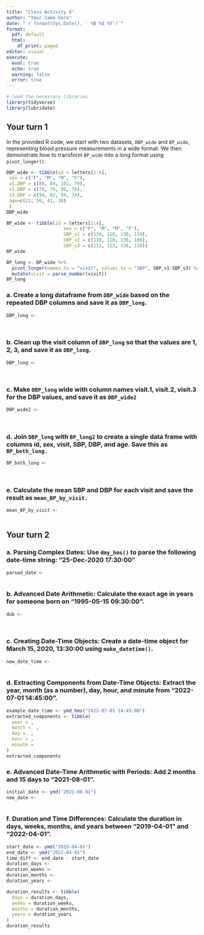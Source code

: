 ```yaml
---
title: "Class Activity 8"
author: "Your name here"
date: "`r format(Sys.Date(), ' %B %d %Y')`"
format:
  pdf: default
  html:
    df_print: paged
editor: visual
execute: 
  eval: true
  echo: true
  warning: false
  error: true
---
```


```r
# load the necessary libraries
library(tidyverse)
library(lubridate)
```

## Your turn 1

In the provided R code, we start with two datasets, `DBP_wide` and `BP_wide`, representing blood pressure measurements in a wide format. We then demonstrate how to transform `BP_wide` into a long format using `pivot_longer()`.

```r
DBP_wide <- tibble(id = letters[1:4],
 sex = c("F", "M", "M", "F"),
 v1.DBP = c(88, 84, 102, 70),
 v2.DBP = c(78, 78, 96, 76),
 v3.DBP = c(94, 82, 94, 74),
 age=c(23, 56, 41, 38)
 )
DBP_wide
```

```r
BP_wide <- tibble(id = letters[1:4],
                     sex = c("F", "M", "M", "F"),
                     SBP_v1 = c(130, 120, 130, 119),
                     SBP_v2 = c(110, 116, 136, 106),
                     SBP_v3 = c(112, 122, 138, 118))
BP_wide
```

```r
BP_long <- BP_wide %>% 
  pivot_longer(names_to = "visit", values_to = "SBP", SBP_v1:SBP_v3) %>% 
  mutate(visit = parse_number(visit))
BP_long
```

### a. Create a long dataframe from `DBP_wide` based on the repeated DBP columns and save it as `DBP_long`.

```r
DBP_long <- 
  
  
```

### b. Clean up the visit column of `DBP_long` so that the values are 1, 2, 3, and save it as `DBP_long`.

```r
DBP_long <- 
  
  
```

### c. Make `DBP_long` wide with column names visit.1, visit.2, visit.3 for the DBP values, and save it as `DBP_wide2`

```r
DBP_wide2 <- 
  
  
```

### d. Join `DBP_long` with `BP_long2` to create a single data frame with columns id, sex, visit, SBP, DBP, and age. Save this as `BP_both_long.`

```r
BP_both_long <-
  
  
```

### e. Calculate the mean SBP and DBP for each visit and save the result as `mean_BP_by_visit.`

```r
mean_BP_by_visit <-
  
```

## Your turn 2

### a. Parsing Complex Dates: Use `dmy_hms()` to parse the following date-time string: "25-Dec-2020 17:30:00"

```r
parsed_date <- 
  
```

### b. Advanced Date Arithmetic: Calculate the exact age in years for someone born on "1995-05-15 09:30:00".

```r
dob <- 
  
  
```

### c. Creating Date-Time Objects: Create a date-time object for March 15, 2020, 13:30:00 using `make_datetime()`.

```r
new_date_time <- 
  
```

### d. Extracting Components from Date-Time Objects: Extract the year, month (as a number), day, hour, and minute from "2022-07-01 14:45:00".

```r
example_date_time <- ymd_hms("2022-07-01 14:45:00")
extracted_components <- tibble(
  year = ,
  month =  ,
  day =  ,
  hour = ,
  minute = 
)
extracted_components
```

### e. Advanced Date-Time Arithmetic with Periods: Add 2 months and 15 days to "2021-08-01".

```r
initial_date <- ymd("2021-08-01")
new_date <- 
  
```

### f. Duration and Time Differences: Calculate the duration in days, weeks, months, and years between "2019-04-01" and "2022-04-01".

```r
start_date <- ymd("2019-04-01")
end_date <- ymd("2022-04-01")
time_diff <- end_date - start_date
duration_days <- 
duration_weeks <- 
duration_months <- 
duration_years <- 

duration_results <- tibble(
  days = duration_days,
  weeks = duration_weeks,
  months = duration_months,
  years = duration_years
)
duration_results
```
